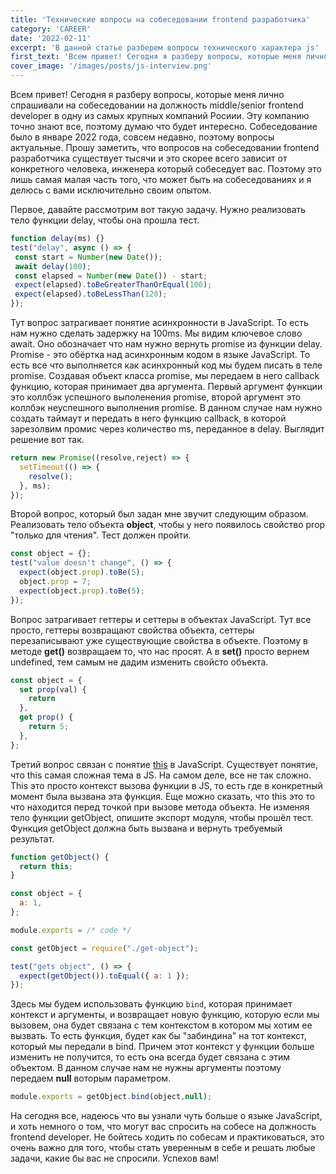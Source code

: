 ```yaml
---
title: 'Технические вопросы на собеседовании frontend разработчика'
category: 'CAREER'
date: '2022-02-11'
excerpt: 'В данной статье разберем вопросы технического характера js'
first_text: 'Всем привет! Сегодня я разберу вопросы, которые меня лично спрашивали на собеседовании на должность middle/senior frontend developer в одну из самых крупных компаний Росиии. Эту компанию точно знают все, поэтому думаю что будет интересно. Собеседование было в январе 2022 года, совсем недавно, поэтому вопросы актуальные.'
cover_image: '/images/posts/js-interview.png'
---
```


Всем привет! Сегодня я разберу вопросы, которые меня лично спрашивали на собеседовании на должность middle/senior frontend developer в одну из самых крупных компаний Росиии.
Эту компанию точно знают все, поэтому думаю что будет интересно.
Собеседование было в январе 2022 года, совсем недавно, поэтому вопросы актуальные.
Прошу заметить, что вопросов на собеседовании frontend разработчика существует тысячи и это скорее всего зависит от конкретного человека, инженера который собеседует вас.
Поэтому это лишь самая малая часть того, что может быть на собеседованиях и я делюсь с вами исключительно своим опытом.

Первое, давайте рассмотрим вот такую задачу. Нужно реализовать тело функции delay, чтобы она прошла тест.

 ```javascript showLineNumbers
function delay(ms) {}
test("delay", async () => {
  const start = Number(new Date());
  await delay(100);
  const elapsed = Number(new Date()) - start;
  expect(elapsed).toBeGreaterThanOrEqual(100);
  expect(elapsed).toBeLessThan(120);
});
```

Тут вопрос затрагивает понятие асинхронности в JavaScript.
То есть нам нужно сделать задержку на 100ms.
Мы видим ключевое слово await. Оно обозначает что нам нужно вернуть promise из функции delay.
Promise - это обёртка над асинхронным кодом в языке JavaScript. То есть все что выполняется как асинхронный код мы будем писать в теле promise. Создавая объект класса promise, мы передаем в него callback функцию, которая принимает два аргумента. Первый аргумент функции это коллбэк успешного выполенения promise, второй аргумент это коллбэк неуспешного выполнения promise. В данном случае нам нужно создать таймаут и передать в него функцию callback, в которой зарезолвим промис через количество ms, переданное в delay. Выглядит решение вот так.

```javascript showLineNumbers
return new Promise((resolve,reject) => {
  setTimeout(() => {
    resolve();
  }, ms);
});
```
Второй вопрос, который был задан мне звучит следующим образом. Реализовать тело объекта **object**, чтобы у него появилось свойство prop "только для чтения". Тест должен пройти.

```javascript showLineNumbers
const object = {};
test("value doesn't change", () => {
  expect(object.prop).toBe(5);
  object.prop = 7;
  expect(object.prop).toBe(5);
});
```
Вопрос затрагивает геттеры и сеттеры в объектах JavaScript. Тут все просто, геттеры возвращают свойства объекта, сеттеры перезаписывают уже существующие свойства в объекте. Поэтому в методе **get()** возвращаем то, что нас просят. А в **set()** просто вернем undefined, тем самым не дадим изменить свойсто объекта.

```javascript showLineNumbers
const object = {
  set prop(val) {
    return
  },
  get prop() {
    return 5;
  },
};
```

Третий вопрос связан с понятие [this](https://learn.javascript.ru/object-methods) в JavaScript.
Существует понятие, что this самая сложная тема в JS. На самом деле, все не так сложно. This это просто контекст вызова функции в JS, то есть где в конкретный момент была вызвана эта функция. Еще можно сказать, что this это то что находится перед точкой при вызове метода объекта. Не изменяя тело функции getObject, опишите экспорт модуля, чтобы прошёл тест. Функция getObject должна быть вызвана и вернуть требуемый результат.

```javascript showLineNumbers
function getObject() {
  return this;
}

const object = {
  a: 1,
};

module.exports = /* code */

const getObject = require("./get-object");

test("gets object", () => {
  expect(getObject()).toEqual({ a: 1 });
});
```

Здесь мы будем использовать функцию `bind`, которая принимает контекст и аргументы, и возвращает новую функцию, которую если мы вызовем, она будет связана с тем контекстом в котором мы хотим ее вызвать. То есть функция, будет как бы "забиндина" на тот контекст, который мы передали в bind. Причем этот контекст у функции больше изменить не получится, то есть она всегда будет связана с этим объектом. В данном случае нам не нужны аргументы поэтому передаем **null** воторым параметром.

```javascript
module.exports = getObject.bind(object,null);
```

На сегодня все, надеюсь что вы узнали чуть больше о языке JavaScript, и хоть немного о том, что могут вас спросить на собесе на должность frontend developer. Не бойтесь ходить по собесам и практиковаться, это очень важно для того, чтобы стать уверенным в себе и решать любые задачи, какие бы вас не спросили. Успехов вам!
